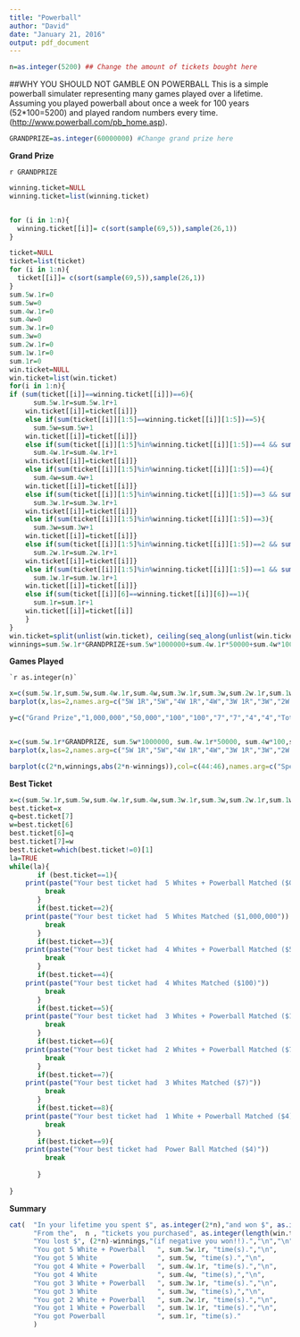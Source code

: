 ```yaml
---
title: "Powerball"
author: "David"
date: "January 21, 2016"
output: pdf_document
---
```

```r
n=as.integer(5200) ## Change the amount of tickets bought here

```
##WHY YOU SHOULD NOT GAMBLE ON POWERBALL
This is a simple powerball simulater representing many games played over a lifetime. Assuming you played powerball about once a week for 100 years (52*100=5200) and played random numbers every time. (<http://www.powerball.com/pb_home.asp>).
```r
GRANDPRIZE=as.integer(60000000) #Change grand prize here
```
**Grand Prize** 

`r GRANDPRIZE`

```r
winning.ticket=NULL
winning.ticket=list(winning.ticket)


for (i in 1:n){ 
  winning.ticket[[i]]= c(sort(sample(69,5)),sample(26,1))
}

ticket=NULL
ticket=list(ticket)
for (i in 1:n){ 
  ticket[[i]]= c(sort(sample(69,5)),sample(26,1))
}
sum.5w.1r=0
sum.5w=0
sum.4w.1r=0
sum.4w=0
sum.3w.1r=0
sum.3w=0
sum.2w.1r=0
sum.1w.1r=0
sum.1r=0
win.ticket=NULL
win.ticket=list(win.ticket)
for(i in 1:n){
if (sum(ticket[[i]]==winning.ticket[[i]])==6){
      sum.5w.1r=sum.5w.1r+1
    win.ticket[[i]]=ticket[[i]]}
    else if(sum(ticket[[i]][1:5]==winning.ticket[[i]][1:5])==5){
      sum.5w=sum.5w+1
    win.ticket[[i]]=ticket[[i]]}
    else if(sum(ticket[[i]][1:5]%in%winning.ticket[[i]][1:5])==4 && sum(ticket[[i]][6]==winning.ticket[[i]][6])==1){
      sum.4w.1r=sum.4w.1r+1
    win.ticket[[i]]=ticket[[i]]}
    else if(sum(ticket[[i]][1:5]%in%winning.ticket[[i]][1:5])==4){
      sum.4w=sum.4w+1
    win.ticket[[i]]=ticket[[i]]}
    else if(sum(ticket[[i]][1:5]%in%winning.ticket[[i]][1:5])==3 && sum(ticket[[i]][6]==winning.ticket[[i]][6])==1){
      sum.3w.1r=sum.3w.1r+1
    win.ticket[[i]]=ticket[[i]]}
    else if(sum(ticket[[i]][1:5]%in%winning.ticket[[i]][1:5])==3){
      sum.3w=sum.3w+1
    win.ticket[[i]]=ticket[[i]]}
    else if(sum(ticket[[i]][1:5]%in%winning.ticket[[i]][1:5])==2 && sum(ticket[[i]][6]==winning.ticket[[i]][6])==1){
      sum.2w.1r=sum.2w.1r+1
    win.ticket[[i]]=ticket[[i]]}
    else if(sum(ticket[[i]][1:5]%in%winning.ticket[[i]][1:5])==1 && sum(ticket[[i]][6]==winning.ticket[[i]][6])==1){
      sum.1w.1r=sum.1w.1r+1
    win.ticket[[i]]=ticket[[i]]}
    else if(sum(ticket[[i]][6]==winning.ticket[[i]][6])==1){
      sum.1r=sum.1r+1
    win.ticket[[i]]=ticket[[i]]
    }
}
win.ticket=split(unlist(win.ticket), ceiling(seq_along(unlist(win.ticket))/6))
winnings=sum.5w.1r*GRANDPRIZE+sum.5w*1000000+sum.4w.1r*50000+sum.4w*100+sum.3w.1r*100+sum.3w*7+sum.2w.1r*7+sum.1w.1r*4+sum.1r*4
```
   
 **Games Played** 
   
    `r as.integer(n)`

```r
x=c(sum.5w.1r,sum.5w,sum.4w.1r,sum.4w,sum.3w.1r,sum.3w,sum.2w.1r,sum.1w.1r,sum.1r,length(win.ticket))
barplot(x,las=2,names.arg=c("5W 1R","5W","4W 1R","4W","3W 1R","3W","2W 1R","1W 1R","1R","Total"),col=rainbow(10),main=paste("Winning Tickets"),ylab="Winning Tickets")

```


```r
y=c("Grand Prize","1,000,000","50,000","100","100","7","7","4","4","Total")


x=c(sum.5w.1r*GRANDPRIZE, sum.5w*1000000, sum.4w.1r*50000, sum.4w*100,sum.3w.1r*100, sum.3w*7, sum.2w.1r*7, sum.1w.1r*4, sum.1r*4,winnings)
barplot(x,las=2,names.arg=c("5W 1R","5W","4W 1R","4W","3W 1R","3W","2W 1R","1W 1R","1R","Total"),col=rainbow(10),main=paste("Ticket Winnings"),ylab="Money Won")


```
```r
barplot(c(2*n,winnings,abs(2*n-winnings)),col=c(44:46),names.arg=c("Spent on Tickets","Won","Lost"),ylab="Money")
```
 
  **Best Ticket**
```r
x=c(sum.5w.1r,sum.5w,sum.4w.1r,sum.4w,sum.3w.1r,sum.3w,sum.2w.1r,sum.1w.1r,sum.1r)
best.ticket=x
q=best.ticket[7]
w=best.ticket[6]
best.ticket[6]=q
best.ticket[7]=w
best.ticket=which(best.ticket!=0)[1]
la=TRUE
while(la){
       if (best.ticket==1){
    print(paste("Your best ticket had  5 Whites + Powerball Matched ($Grand Prize)"))
         break
       }
       if(best.ticket==2){ 
    print(paste("Your best ticket had  5 Whites Matched ($1,000,000"))
         break
       }
       if(best.ticket==3){ 
    print(paste("Your best ticket had  4 Whites + Powerball Matched ($50,000)"))
         break
       }
       if(best.ticket==4){ 
    print(paste("Your best ticket had  4 Whites Matched ($100)"))
         break
       }
       if(best.ticket==5){ 
    print(paste("Your best ticket had  3 Whites + Powerball Matched ($100)"))
         break
       }
       if(best.ticket==6){ 
    print(paste("Your best ticket had  2 Whites + Powerball Matched ($7)"))
         break
       }
       if(best.ticket==7){
    print(paste("Your best ticket had  3 Whites Matched ($7)"))
         break
       }
       if(best.ticket==8){ 
    print(paste("Your best ticket had  1 White + Powerball Matched ($4)"))
         break
       }
       if(best.ticket==9){ 
    print(paste("Your best ticket had  Power Ball Matched ($4)"))
         break
         
       }
  
}
```

  
 **Summary** 
```r
cat(  "In your lifetime you spent $", as.integer(2*n),"and won $", as.integer(winnings),"", "\n",
      "From the",  n , "tickets you purchased", as.integer(length(win.ticket)), "tickets were winners.","\n",
      "You lost $", (2*n)-winnings,"(if negative you won!!).","\n","\n",
      "You got 5 White + Powerball   ", sum.5w.1r, "time(s).","\n",
      "You got 5 White               ", sum.5w, "time(s).","\n",
      "You got 4 White + Powerball   ", sum.4w.1r, "time(s).","\n",
      "You got 4 White               ", sum.4w, "time(s),","\n",
      "You got 3 White + Powerball   ", sum.3w.1r, "time(s).","\n",
      "You got 3 White               ", sum.3w, "time(s),","\n",
      "You got 2 White + Powerball   ", sum.2w.1r, "time(s).","\n",
      "You got 1 White + Powerball   ", sum.1w.1r, "time(s).","\n",
      "You got Powerball             ", sum.1r, "time(s)."
      )
```


